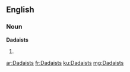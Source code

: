 ==English==

===Noun===
'''Dadaists'''

# {{plural of|Dadaist}}

[[ar:Dadaists]]
[[fr:Dadaists]]
[[ku:Dadaists]]
[[mg:Dadaists]]